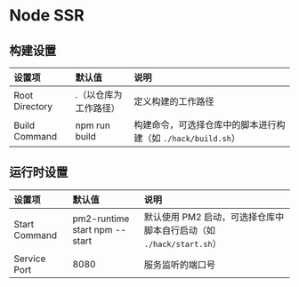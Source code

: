 # Node SSR

## 构建设置

| 设置项 | 默认值 | 说明 |
| :--- | :--- | :--- |
| Root Directory | .（以仓库为工作路径） | 定义构建的工作路径 |
| Build Command | npm run build | 构建命令，可选择仓库中的脚本进行构建（如 `./hack/build.sh`） |

## 运行时设置

| 设置项 | 默认值 | 说明 |
| :--- | :--- | :--- |
| Start Command | pm2-runtime start npm -- start | 默认使用 PM2 启动，可选择仓库中脚本自行启动（如 `./hack/start.sh`）|
| Service Port | 8080 | 服务监听的端口号 |